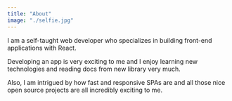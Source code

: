 ```yaml
---
title: "About"
image: "./selfie.jpg"
---
```


I am a self-taught web developer who specializes in building front-end applications with React.

Developing an app is very exciting to me and I enjoy learning new technologies and reading docs from new library very much.

Also, I am intrigued by how fast and responsive SPAs are and all those nice open source projects are all incredibly exciting to me.